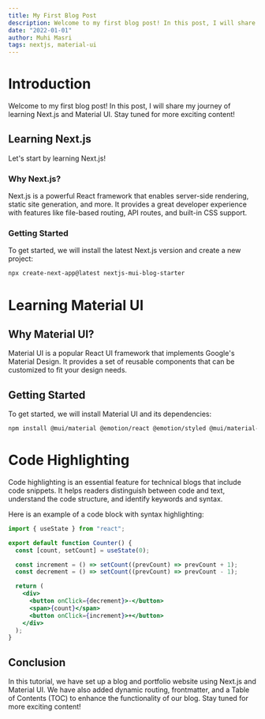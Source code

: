 ```yaml
---
title: My First Blog Post
description: Welcome to my first blog post! In this post, I will share my journey of learning Next.js and Material UI. Stay tuned for more exciting content!
date: "2022-01-01"
author: Muhi Masri
tags: nextjs, material-ui
---
```


# Introduction

Welcome to my first blog post! In this post, I will share my journey of learning Next.js and Material UI. Stay tuned for more exciting content!

## Learning Next.js

Let's start by learning Next.js!

### Why Next.js?

Next.js is a powerful React framework that enables server-side rendering, static site generation, and more. It provides a great developer experience with features like file-based routing, API routes, and built-in CSS support.

### Getting Started

To get started, we will install the latest Next.js version and create a new project:

```bash
npx create-next-app@latest nextjs-mui-blog-starter
```

# Learning Material UI

## Why Material UI?

Material UI is a popular React UI framework that implements Google's Material Design. It provides a set of reusable components that can be customized to fit your design needs.

## Getting Started

To get started, we will install Material UI and its dependencies:

```bash
npm install @mui/material @emotion/react @emotion/styled @mui/material-nextjs @emotion/cache
```

# Code Highlighting

Code highlighting is an essential feature for technical blogs that include code snippets. It helps readers distinguish between code and text, understand the code structure, and identify keywords and syntax.

Here is an example of a code block with syntax highlighting:

```jsx
import { useState } from "react";

export default function Counter() {
  const [count, setCount] = useState(0);

  const increment = () => setCount((prevCount) => prevCount + 1);
  const decrement = () => setCount((prevCount) => prevCount - 1);

  return (
    <div>
      <button onClick={decrement}>-</button>
      <span>{count}</span>
      <button onClick={increment}>+</button>
    </div>
  );
}
```

<Counter />

## Conclusion

In this tutorial, we have set up a blog and portfolio website using Next.js and Material UI. We have also added dynamic routing, frontmatter, and a Table of Contents (TOC) to enhance the functionality of our blog. Stay tuned for more exciting content!
